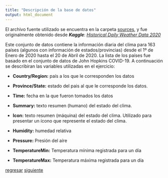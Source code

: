 ```yaml
---
title: "Descripción de la base de datos"
output: html_document
---
```


El archivo fuente utilizado se encuentra en la carpeta [sources](sources/daily_weather_2020.csv), y fue originalmente obtenido desde ***Kaggle***: [*Historical Daily Weather Data 2020*](https://www.kaggle.com/vishalvjoseph/weather-dataset-for-covid19-predictions)

Este conjunto de datos contiene la información diaria del clima para 163 países (algunos con información de estados/provincias) desde el 1º de Enero de 2020 hasta el 20 de Abril de 2020. La lista de los países fue basado en el conjunto de datos de John Hopkins COVID-19. A continuación se describiran las variables utilizadas en el ejercicio:

* **Country/Region:** país a los que le corresponden los datos

* **Province/State:** estado del pais al que le corresponde los datos.

* **Time:** fecha en la que fueron tomados los datos

* **Summary:** texto resumen (humano) del estado del clima.

* **Icon:** texto resumen (máquina) del estado del clima. Utilizado para presentar un ícono que represente el estado del clima.

* **Humidity:** humedad relativa

* **Pressure:** Presión del aíre 

* **TemperatureMin:** Temperatura mínima registrada para un día

* **TemperatureMax:** Temperatura máxima registrada para un día

[regresar](https://hrodriguezgi-un.github.io/elemprobest/)
[siguiente]()